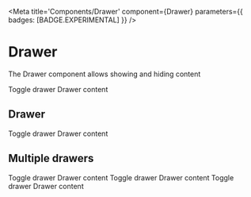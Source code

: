 

<Meta
  title='Components/Drawer'
  component={Drawer}
  parameters={{ badges: [BADGE.EXPERIMENTAL] }}
/>

# Drawer

The Drawer component allows showing and hiding content

<Drawer>
  <Drawer.Action>Toggle drawer</Drawer.Action>
  <Drawer.Content>Drawer content</Drawer.Content>
</Drawer>

## Drawer

<Drawer>
  <Drawer.Action>Toggle drawer</Drawer.Action>
  <Drawer.Content>Drawer content</Drawer.Content>
</Drawer>

## Multiple drawers

<Drawer>
  <Drawer.Action activeId='one'>Toggle drawer</Drawer.Action>
  <Drawer.Content activeId='one'>Drawer content</Drawer.Content>
  <Drawer.Action activeId='two'>Toggle drawer</Drawer.Action>
  <Drawer.Content activeId='two'>Drawer content</Drawer.Content>
  <Drawer.Action activeId='three'>Toggle drawer</Drawer.Action>
  <Drawer.Content activeId='three'>Drawer content</Drawer.Content>
</Drawer>
